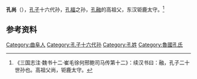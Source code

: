 '''孔尚'''（{{bd|？||？||}}），[[孔子|孔子]]十六代孙，[[孔福|孔福]]之孙，[[孔融|孔融]]的高祖父，东汉钜鹿太守。<ref>《三国志注·魏书十二·崔毛徐何邢鲍司马传第十二》：续汉书曰：融，孔子二十世孙也。高祖父尚，钜鹿太守。</ref>

==参考资料==
{{reflist}}

[[Category:曲阜人|Category:曲阜人]]
[[Category:孔子十六代孙|Category:孔子十六代孙]]
[[Category:孔姓|Category:孔姓]]
[[Category:魯國孔氏|Category:魯國孔氏]]